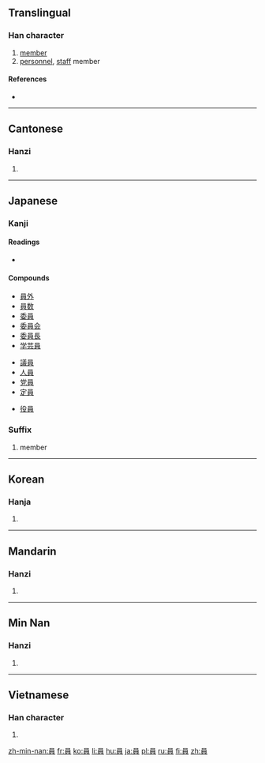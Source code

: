 {{also|员}}
==Translingual==

===Han character===
{{Han char|rn=30|rad=口|as=07|sn=10|four=6080<sub>6</sub>|canj=口月山金 (RBUC)|ids=⿱[[口]][[貝]]}}

# [[member]]
# [[personnel]], [[staff]] member

====References====
* {{Han ref|kx=0189.310|dkj=03633|dj=0409.190|hdz=10628.060|uh=54E1|ud=21729|bh=ADFB|bd=44539}}

----

==Cantonese==

===Hanzi===
{{yue-hanzi|jyut=|y=yun4|sim=员}}

# {{defn|lang=yue|sort=口07}}

----

==Japanese==

===Kanji===
{{ja-kanji|grade=3|rs=口07}}

====Readings====
* {{ja-readings|on=[[いん]] (in), [[えん]] (en)|kun=[[かず]] (kazu)}}

====Compounds====
{{top2}}
* [[員外]]
* [[員数]]
* [[委員]]
* [[委員会]]
* [[委員長]]
* [[学芸員]]
{{mid2}}
* [[議員]]
* [[人員]]
* [[党員]]
* [[定員]]
<!-- 服務員 waiter is a Chinese word, not used in Japanese -->
* [[役員]]
{{bottom}}

===Suffix===
{{ja-pos|k|suffix|hira=いん|rom=-in}}

# member

----

==Korean==

===Hanja===
{{ko-hanja|hangeul=원|rv=won|mr=wŏn}}

# {{defn|lang=ko|sort=口07}}

----

==Mandarin==

===Hanzi===
{{cmn-hanzi|sim=员|pin=[[yuán]] ([[yuan2]])|wg=yüan<sup>2</sup>}}

# {{defn|lang=cmn|sort=口07}}

----

==Min Nan==

===Hanzi===
{{nan-hanzi|poj=ôan}}

# {{defn|lang=nan}}

----

==Vietnamese==

===Han character===
{{vi-hantu|[[viên]], [[von]]|rs=口07}}

# {{defn|lang=vi|sort=口07}}

[[zh-min-nan:員]]
[[fr:員]]
[[ko:員]]
[[li:員]]
[[hu:員]]
[[ja:員]]
[[pl:員]]
[[ru:員]]
[[fi:員]]
[[zh:員]]